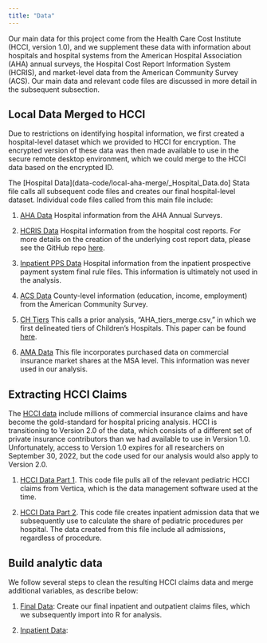 ```yaml
---
title: "Data"
---
```


Our main data for this project come from the Health Care Cost Institute (HCCI, version 1.0), and we supplement these data with information about hospitals and hospital systems from the American Hospital Association (AHA) annual surveys, the Hospital Cost Report Information System (HCRIS), and market-level data from the American Community Survey (ACS). Our main data and relevant code files are discussed in more detail in the subsequent subsection.

## Local Data Merged to HCCI
Due to restrictions on identifying hospital information, we first created a hospital-level dataset which we provided to HCCI for encryption. The encrypted version of these data was then made available to use in the secure remote desktop environment, which we could merge to the HCCI data based on the encrypted ID. 

The [Hospital Data](data-code/local-aha-merge/_Hospital_Data.do] Stata file calls all subsequent code files and creates our final hospital-level dataset. Individual code files called from this main file include:

1. [AHA Data](data-code/local-aha-merge/1_AHA_Data.do) Hospital information from the AHA Annual Surveys.

2. [HCRIS Data](data-code/local-aha-merge/2_HCRIS_Data.do) Hospital information from the hospital cost reports. For more details on the creation of the underlying cost report data, please see the GitHub repo [here](https://github.com/imccart/HCRIS).

3. [Inpatient PPS Data](data-code/local-aha-merge/3_Inpatient_PPS_Data.do) Hospital information from the inpatient prospective payment system final rule files. This information is ultimately not used in the analysis.

4. [ACS Data](data-code/local-aha-merge/4_ACS_Data.do) County-level information (education, income, employment) from the American Community Survey.

5. [CH Tiers](data-code/local-aha-merge/5_CH_Tiers.do) This calls a prior analysis, "AHA_tiers_merge.csv," in which we first delineated tiers of Children's Hospitals. This paper can be found [here](https://www.ncbi.nlm.nih.gov/pmc/articles/PMC6986900/).

6. [AMA Data](data-code/local-aha-merge/6_AMA_Data.do) This file incorporates purchased data on commercial insurance market shares at the MSA level. This information was never used in our analysis.


## Extracting HCCI Claims
The [HCCI data](https://healthcostinstitute.org/) include millions of commercial insurance claims and have become the gold-standard for hospital pricing analysis. HCCI is transitioning to Version 2.0 of the data, which consists of a different set of private insurance contributors than we had available to use in Version 1.0. Unfortunately, access to Version 1.0 expires for all researchers on September 30, 2022, but the code used for our analysis would also apply to Version 2.0. 

1. [HCCI Data Part 1](data-code/sas-build/_HCCI_01.sas). This code file pulls all of the relevant pediatric HCCI claims from Vertica, which is the data management software used at the time.

2. [HCCI Data Part 2](data-code/sas-build/_HCCI_02.sas). This code file creates inpatient admission data that we subsequently use to calculate the share of pediatric procedures per hospital. The data created from this file include all admissions, regardless of procedure.



## Build analytic data
We follow several steps to clean the resulting HCCI claims data and merge additional variables, as describe below:

1. [Final Data](data-code/stata-build/FinalData.do): Create our final inpatient and outpatient claims files, which we subsequently import into R for analysis.

2. [Inpatient Data](data-code/stata-build/_AdmitsIP.do): 
